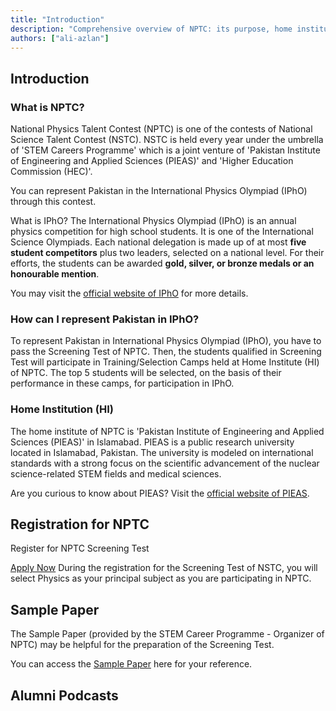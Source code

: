 ```yaml
---
title: "Introduction"
description: "Comprehensive overview of NPTC: its purpose, home institution, phases, and registration"
authors: ["ali-azlan"]
---
```


## Introduction

### What is NPTC?

National Physics Talent Contest (NPTC) is one of the contests of National Science Talent Contest (NSTC). NSTC is held every year under the umbrella of 'STEM Careers Programme' which is a joint venture of 'Pakistan Institute of Engineering and Applied Sciences (PIEAS)' and 'Higher Education Commission (HEC)'.

You can represent Pakistan in the International Physics Olympiad (IPhO) through this contest.

What is IPhO?
The International Physics Olympiad (IPhO) is an annual physics competition for high school students. It is one of the International Science Olympiads. Each national delegation is made up of at most **five student competitors** plus two leaders, selected on a national level. For their efforts, the students can be awarded **gold, silver, or bronze medals or an honourable mention**.

You may visit the [official website of IPhO](https://www.ipho-new.org/) for more details.

### How can I represent Pakistan in IPhO?

To represent Pakistan in International Physics Olympiad (IPhO), you have to pass the Screening Test of NPTC. Then, the students qualified in Screening Test will participate in Training/Selection Camps held at Home Institute (HI) of NPTC. The top 5 students will be selected, on the basis of their performance in these camps, for participation in IPhO.

### Home Institution (HI)

The home institute of NPTC is 'Pakistan Institute of Engineering and Applied Sciences (PIEAS)' in Islamabad. PIEAS is a public research university located in Islamabad, Pakistan. The university is modeled on international standards with a strong focus on the scientific advancement of the nuclear science-related STEM fields and medical sciences.

Are you curious to know about PIEAS? Visit the [official website of PIEAS](http://www.pieas.edu.pk/).

## Registration for NPTC

Register for NPTC Screening Test

[Apply Now](/apply)
During the registration for the Screening Test of NSTC, you will select Physics as
your principal subject as you are participating in NPTC.

## Sample Paper

The Sample Paper (provided by the STEM Career Programme - Organizer of NPTC) may be helpful for the preparation of the Screening Test.

You can access the [Sample Paper](/nptc/sample-paper) here for your reference.

## Alumni Podcasts

<YTEmbed src="https://www.youtube.com/embed/AnymezCvnnM?si=fggHUbaAC_vXEyhC" />
<YTEmbed src="https://www.youtube.com/embed/1-ZniVglOsY?si=MfNPj_3kxKjq_CjD" />
